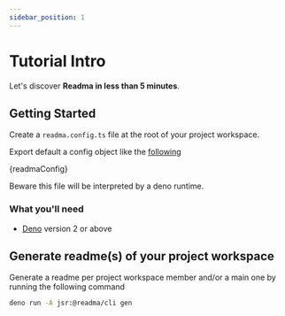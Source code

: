 ```yaml
---
sidebar_position: 1
---
```


# Tutorial Intro

Let's discover **Readma in less than 5 minutes**.

## Getting Started

Create a `readma.config.ts` file at the root of your project workspace.

Export default a config object like the
[following](https://github.com/elcoosp/readma/blob/main/readma.config.ts)

<CodeBlock language="ts" title="readma.config.ts">{readmaConfig}</CodeBlock>

Beware this file will be interpreted by a deno runtime.

### What you'll need

- [Deno](https://deno.com/) version 2 or above

## Generate readme(s) of your project workspace

Generate a readme per project workspace member and/or a main one by running the
following command

```bash
deno run -A jsr:@readma/cli gen
```
